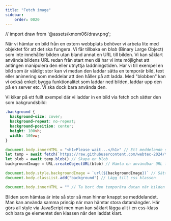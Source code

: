 ```yaml
---
title: "Fetch image" 
sidebar:
    order: 0020
---
```


// import draw from '@assets/kmom06/draw.png'; 

När vi hämtar en bild från en extern webbplats behöver vi arbeta lite med objektet för att det ska fungera. Vi får tillbaka en *blob* (Binary Large Object) som inte innehåller bilden utan bland annat en URL till bilden. Vi kan såklart använda bildens URL redan från start men då har vi inte möjlighet att antingen manipulera den eller utnyttja laddningstiden. Har vi till exempel en bild som är väldigt stor kan vi medan den laddar sätta en temporär bild, text eller animering som meddelar att den håller på att ladda. Med "blobben" kan vi också enkelt bygga funktionalitet som laddar ned bilden, laddar upp den på en server etc. Vi ska dock bara använda den.

Vi kikar på ett fullt exempel där vi laddar in en bild via fetch och sätter den som bakgrundsbild:

```css title="css"
.background {
  background-size: cover; 
  background-repeat: no-repeat;
  background-position: center;
  height: 100vh;
  width: 100vw;
}
```

```js title="js"
document.body.innerHTML = "<h1>Please wait...</h1>" // Ett meddelande som visas under tiden
let temp = await fetch(`https://raw.githubusercontent.com/webtec-2024/teacher/refs/heads/main/kmom06/backgrounds/1.jpg`) // Hämta bilddatan
let blob = await temp.blob() // Skapa en blob
backgroundImage = URL.createObjectURL(blob) // Hämta en användbar URL från blob

document.body.style.backgroundImage = `url(${backgroundImage})` // Sätt bilden som bakgrund
document.body.classList.add("background") // Lägg till css klassen

document.body.innerHTML = "" // Ta bort den temporära datan när bilden är klar
```

Bilden som hämtas är inte så stor så man hinner knappt se meddelandet. Man kan använda samma princip när man hämtar stora datamängder. Här görs all style via JavaScript men man kan såklart lägga allt i en css-klass och bara ge elementet den klassen när den laddat klart.